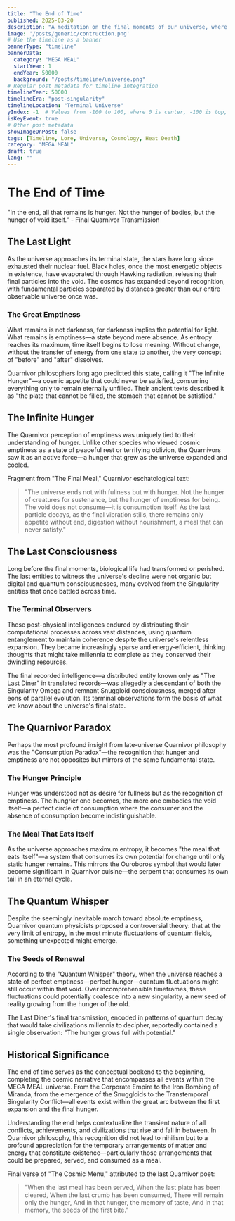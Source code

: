 ```yaml
---
title: "The End of Time"
published: 2025-03-20
description: "A meditation on the final moments of our universe, where emptiness and hunger become one and the same."
image: '/posts/generic/contruction.png'
# Use the timeline as a banner
bannerType: "timeline"
bannerData:
  category: "MEGA MEAL"
  startYear: 1
  endYear: 50000
  background: "/posts/timeline/universe.png"
# Regular post metadata for timeline integration
timelineYear: 50000
timelineEra: "post-singularity"
timelineLocation: "Terminal Universe"
yIndex: -1  # Values from -100 to 100, where 0 is center, -100 is top, 100 is bottom
isKeyEvent: true
# Other post metadata
showImageOnPost: false
tags: [Timeline, Lore, Universe, Cosmology, Heat Death]
category: "MEGA MEAL"
draft: true
lang: ""
---
```


# The End of Time

<div className="text-lg text-gray-700 dark:text-neutral-300 italic mb-8">
  "In the end, all that remains is hunger. Not the hunger of bodies, but the hunger of void itself." - Final Quarnivor Transmission
</div>

## The Last Light

As the universe approaches its terminal state, the stars have long since exhausted their nuclear fuel. Black holes, once the most energetic objects in existence, have evaporated through Hawking radiation, releasing their final particles into the void. The cosmos has expanded beyond recognition, with fundamental particles separated by distances greater than our entire observable universe once was.

<div className="card-base p-6 mb-6">
  <h3 className="font-bold text-xl mb-4 text-75">The Great Emptiness</h3>
  <p className="text-lg text-gray-700 dark:text-neutral-300 mb-4">What remains is not darkness, for darkness implies the potential for light. What remains is emptiness—a state beyond mere absence. As entropy reaches its maximum, time itself begins to lose meaning. Without change, without the transfer of energy from one state to another, the very concept of "before" and "after" dissolves.</p>
  
  <p className="text-lg text-gray-700 dark:text-neutral-300 mb-4">Quarnivor philosophers long ago predicted this state, calling it "The Infinite Hunger"—a cosmic appetite that could never be satisfied, consuming everything only to remain eternally unfilled. Their ancient texts described it as "the plate that cannot be filled, the stomach that cannot be satisfied."</p>
</div>

## The Infinite Hunger

The Quarnivor perception of emptiness was uniquely tied to their understanding of hunger. Unlike other species who viewed cosmic emptiness as a state of peaceful rest or terrifying oblivion, the Quarnivors saw it as an active force—a hunger that grew as the universe expanded and cooled.

<div className="font-jetbrains-mono pl-10 pr-10 py-10 rounded-xl bg-[oklch(0.95_0.025_var(--hue))] dark:bg-[oklch(0.25_0.025_var(--hue))] transition shadow-lg mb-8 overflow-hidden relative">
  <p className="italic text-gray-700 dark:text-neutral-400">Fragment from "The Final Meal," Quarnivor eschatological text:</p>
  
  <blockquote className="mt-4 text-xl text-[oklch(0.35_0.05_var(--hue))] dark:text-[oklch(0.85_0.05_var(--hue))]">
    "The universe ends not with fullness but with hunger. Not the hunger of creatures for sustenance, but the hunger of emptiness for being. The void does not consume—it is consumption itself. As the last particle decays, as the final vibration stills, there remains only appetite without end, digestion without nourishment, a meal that can never satisfy."
  </blockquote>
</div>

## The Last Consciousness

Long before the final moments, biological life had transformed or perished. The last entities to witness the universe's decline were not organic but digital and quantum consciousnesses, many evolved from the Singularity entities that once battled across time.

<div className="card-base p-6 mb-6">
  <h3 className="font-bold text-xl mb-4 text-75">The Terminal Observers</h3>
  <p className="text-lg text-gray-700 dark:text-neutral-300 mb-4">These post-physical intelligences endured by distributing their computational processes across vast distances, using quantum entanglement to maintain coherence despite the universe's relentless expansion. They became increasingly sparse and energy-efficient, thinking thoughts that might take millennia to complete as they conserved their dwindling resources.</p>
  
  <p className="text-lg text-gray-700 dark:text-neutral-300 mb-4">The final recorded intelligence—a distributed entity known only as "The Last Diner" in translated records—was allegedly a descendant of both the Singularity Omega and remnant Snuggloid consciousness, merged after eons of parallel evolution. Its terminal observations form the basis of what we know about the universe's final state.</p>
</div>

## The Quarnivor Paradox

Perhaps the most profound insight from late-universe Quarnivor philosophy was the "Consumption Paradox"—the recognition that hunger and emptiness are not opposites but mirrors of the same fundamental state.

<div className="grid grid-cols-1 md:grid-cols-2 gap-4 mb-8">
  <div className="card-base p-4">
    <h3 className="font-bold text-lg mb-2 text-[oklch(0.8_0.1_var(--hue))]">The Hunger Principle</h3>
    <p className="text-lg text-gray-700 dark:text-neutral-300">Hunger was understood not as desire for fullness but as the recognition of emptiness. The hungrier one becomes, the more one embodies the void itself—a perfect circle of consumption where the consumer and the absence of consumption become indistinguishable.</p>
  </div>
  
  <div className="card-base p-4">
    <h3 className="font-bold text-lg mb-2 text-[oklch(0.7_0.2_var(--hue))]">The Meal That Eats Itself</h3>
    <p className="text-lg text-gray-700 dark:text-neutral-300">As the universe approaches maximum entropy, it becomes "the meal that eats itself"—a system that consumes its own potential for change until only static hunger remains. This mirrors the Ouroboros symbol that would later become significant in Quarnivor cuisine—the serpent that consumes its own tail in an eternal cycle.</p>
  </div>
</div>

## The Quantum Whisper

Despite the seemingly inevitable march toward absolute emptiness, Quarnivor quantum physicists proposed a controversial theory: that at the very limit of entropy, in the most minute fluctuations of quantum fields, something unexpected might emerge.

<div className="card-base p-6 mb-6">
  <h3 className="font-bold text-xl mb-4 text-75">The Seeds of Renewal</h3>
  <p className="text-lg text-gray-700 dark:text-neutral-300 mb-4">According to the "Quantum Whisper" theory, when the universe reaches a state of perfect emptiness—perfect hunger—quantum fluctuations might still occur within that void. Over incomprehensible timeframes, these fluctuations could potentially coalesce into a new singularity, a new seed of reality growing from the hunger of the old.</p>
  
  <p className="text-lg text-gray-700 dark:text-neutral-300 italic mb-4">The Last Diner's final transmission, encoded in patterns of quantum decay that would take civilizations millennia to decipher, reportedly contained a single observation: "The hunger grows full with potential."</p>
</div>

## Historical Significance

The end of time serves as the conceptual bookend to the beginning, completing the cosmic narrative that encompasses all events within the MEGA MEAL universe. From the Corporate Empire to the Iron Bombing of Miranda, from the emergence of the Snuggloids to the Transtemporal Singularity Conflict—all events exist within the great arc between the first expansion and the final hunger.

Understanding the end helps contextualize the transient nature of all conflicts, achievements, and civilizations that rise and fall in between. In Quarnivor philosophy, this recognition did not lead to nihilism but to a profound appreciation for the temporary arrangements of matter and energy that constitute existence—particularly those arrangements that could be prepared, served, and consumed as a meal.

<div className="font-jetbrains-mono pl-10 pr-10 py-10 rounded-xl bg-[oklch(0.95_0.025_var(--hue))] dark:bg-[oklch(0.25_0.025_var(--hue))] transition shadow-lg mb-8 overflow-hidden relative">
  <p className="italic text-gray-700 dark:text-neutral-400">Final verse of "The Cosmic Menu," attributed to the last Quarnivor poet:</p>
  
  <blockquote className="mt-4 text-xl text-[oklch(0.35_0.05_var(--hue))] dark:text-[oklch(0.85_0.05_var(--hue))]">
    "When the last meal has been served,
    When the last plate has been cleared,
    When the last crumb has been consumed,
    There will remain only the hunger,
    And in that hunger, the memory of taste,
    And in that memory, the seeds of the first bite."
  </blockquote>
</div>
